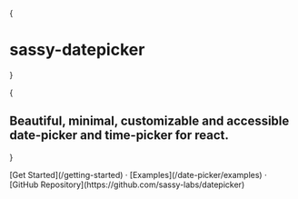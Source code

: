 
{<h1 className="heading">sassy-datepicker</h1>}

{<h2 className="heading--sub">Beautiful, minimal, customizable and accessible date-picker and time-picker for react.</h2>}

<AllBadges />
<Features />
<div className="text-center">
  [Get Started](/getting-started) · [Examples](/date-picker/examples) · [GitHub
  Repository](https://github.com/sassy-labs/datepicker)
</div>
<MainPicker />

